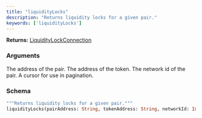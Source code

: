 ```yaml
---
title: "liquidityLocks"
description: "Returns liquidity locks for a given pair."
keywords: ['liquidityLocks']
---
```


**Returns:** [LiquidityLockConnection](/api-reference/types/liquiditylockconnection)

### Arguments

<ResponseField name="pairAddress" type="String">
  The address of the pair.
</ResponseField>

<ResponseField name="tokenAddress" type="String">
  The address of the token.
</ResponseField>

<ResponseField name="networkId" type="Int!" required>
  The network id of the pair.
</ResponseField>

<ResponseField name="cursor" type="String">
  A cursor for use in pagination.
</ResponseField>

### Schema


```graphql 
"""Returns liquidity locks for a given pair."""
liquidityLocks(pairAddress: String, tokenAddress: String, networkId: Int!, cursor: String): LiquidityLockConnection
```
